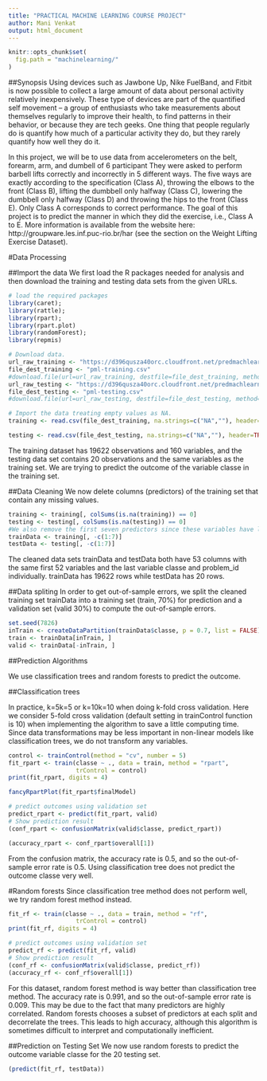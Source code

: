 ```yaml
---
title: "PRACTICAL MACHINE LEARNING COURSE PROJECT"
author: Mani Venkat
output: html_document
---
```


```r
knitr::opts_chunk$set(
  fig.path = "machinelearning/"
)
```
##Synopsis
Using devices such as Jawbone Up, Nike FuelBand, and Fitbit is now possible to collect a large amount of data about personal activity relatively inexpensively. These type of devices are part of the quantified self movement – a group of enthusiasts who take measurements about themselves regularly to improve their health, to find patterns in their behavior, or because they are tech geeks. One thing that people regularly do is quantify how much of a particular activity they do, but they rarely quantify how well they do it.

In this project, we will be to use data from accelerometers on the belt, forearm, arm, and dumbell of 6 participant They were asked to perform barbell lifts correctly and incorrectly in 5 different ways. The five ways are exactly according to the specification (Class A), throwing the elbows to the front (Class B), lifting the dumbbell only halfway (Class C), lowering the dumbbell only halfway (Class D) and throwing the hips to the front (Class E). Only Class A corresponds to correct performance. The goal of this project is to predict the manner in which they did the exercise, i.e., Class A to E. More information is available from the website here: http://groupware.les.inf.puc-rio.br/har (see the section on the Weight Lifting Exercise Dataset).

#Data Processing

##Import the data
We first load the R packages needed for analysis and then download the training and testing data sets from the given URLs.

```r
# load the required packages
library(caret); 
library(rattle); 
library(rpart);
library(rpart.plot)
library(randomForest); 
library(repmis)
```

```r

# Download data.
url_raw_training <- "https://d396qusza40orc.cloudfront.net/predmachlearn/pml-training.csv"
file_dest_training <- "pml-training.csv"
#download.file(url=url_raw_training, destfile=file_dest_training, method="curl")
url_raw_testing <- "https://d396qusza40orc.cloudfront.net/predmachlearn/pml-testing.csv"
file_dest_testing <- "pml-testing.csv"
#download.file(url=url_raw_testing, destfile=file_dest_testing, method="curl")

# Import the data treating empty values as NA.
training <- read.csv(file_dest_training, na.strings=c("NA",""), header=TRUE)

testing <- read.csv(file_dest_testing, na.strings=c("NA",""), header=TRUE)


```
The training dataset has 19622 observations and 160 variables, and the testing data set contains 20 observations and the same variables as the training set. We are trying to predict the outcome of the variable classe in the training set.

##Data Cleaning
We now delete columns (predictors) of the training set that contain any missing values.
```r
training <- training[, colSums(is.na(training)) == 0]
testing <- testing[, colSums(is.na(testing)) == 0]
#We also remove the first seven predictors since these variables have little predicting power for the outcome classe.
trainData <- training[, -c(1:7)]
testData <- testing[, -c(1:7)]
```
The cleaned data sets trainData and testData both have 53 columns with the same first 52 variables and the last variable classe and problem_id individually. trainData has 19622 rows while testData has 20 rows.


##Data spliting
In order to get out-of-sample errors, we split the cleaned training set trainData into a training set (train, 70%) for prediction and a validation set (valid 30%) to compute the out-of-sample errors.


  ```r
set.seed(7826) 
inTrain <- createDataPartition(trainData$classe, p = 0.7, list = FALSE)
train <- trainData[inTrain, ]
valid <- trainData[-inTrain, ]
```

##Prediction Algorithms

We use classification trees and random forests to predict the outcome.

##Classification trees

In practice, k=5k=5 or k=10k=10 when doing k-fold cross validation. Here we consider 5-fold cross validation (default setting in trainControl function is 10) when implementing the algorithm to save a little computing time. Since data transformations may be less important in non-linear models like classification trees, we do not transform any variables.
```r
control <- trainControl(method = "cv", number = 5)
fit_rpart <- train(classe ~ ., data = train, method = "rpart", 
                   trControl = control)
print(fit_rpart, digits = 4)

fancyRpartPlot(fit_rpart$finalModel)

# predict outcomes using validation set
predict_rpart <- predict(fit_rpart, valid)
# Show prediction result
(conf_rpart <- confusionMatrix(valid$classe, predict_rpart))

(accuracy_rpart <- conf_rpart$overall[1])
```
From the confusion matrix, the accuracy rate is 0.5, and so the out-of-sample error rate is 0.5. Using classification tree does not predict the outcome classe very well.

#Random forests
Since classification tree method does not perform well, we try random forest method instead.
```r
fit_rf <- train(classe ~ ., data = train, method = "rf", 
                   trControl = control)
print(fit_rf, digits = 4)

# predict outcomes using validation set
predict_rf <- predict(fit_rf, valid)
# Show prediction result
(conf_rf <- confusionMatrix(valid$classe, predict_rf))
(accuracy_rf <- conf_rf$overall[1])
```
For this dataset, random forest method is way better than classification tree method. The accuracy rate is 0.991, and so the out-of-sample error rate is 0.009. This may be due to the fact that many predictors are highly correlated. Random forests chooses a subset of predictors at each split and decorrelate the trees. This leads to high accuracy, although this algorithm is sometimes difficult to interpret and computationally inefficient.

##Prediction on Testing Set
We now use random forests to predict the outcome variable classe for the 20 testing set.
```r
(predict(fit_rf, testData))
```